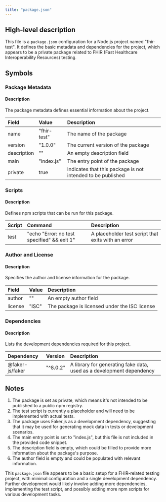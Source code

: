 ```yaml
---
title: "package.json"
---
```


## High-level description
This file is a `package.json` configuration for a Node.js project named "fhir-test". It defines the basic metadata and dependencies for the project, which appears to be a private package related to FHIR (Fast Healthcare Interoperability Resources) testing.

## Symbols

### Package Metadata
#### Description
The package metadata defines essential information about the project.

| Field | Value | Description |
|:------|:------|:------------|
| name | "fhir-test" | The name of the package |
| version | "1.0.0" | The current version of the package |
| description | "" | An empty description field |
| main | "index.js" | The entry point of the package |
| private | true | Indicates that this package is not intended to be published |

### Scripts
#### Description
Defines npm scripts that can be run for this package.

| Script | Command | Description |
|:-------|:--------|:------------|
| test | "echo \"Error: no test specified\" && exit 1" | A placeholder test script that exits with an error |

### Author and License
#### Description
Specifies the author and license information for the package.

| Field | Value | Description |
|:------|:------|:------------|
| author | "" | An empty author field |
| license | "ISC" | The package is licensed under the ISC license |

### Dependencies
#### Description
Lists the development dependencies required for this project.

| Dependency | Version | Description |
|:-----------|:--------|:------------|
| @faker-js/faker | "^8.0.2" | A library for generating fake data, used as a development dependency |

## Notes
1. The package is set as private, which means it's not intended to be published to a public npm registry.
2. The test script is currently a placeholder and will need to be implemented with actual tests.
3. The package uses Faker.js as a development dependency, suggesting that it may be used for generating mock data in tests or development scenarios.
4. The main entry point is set to "index.js", but this file is not included in the provided code snippet.
5. The description field is empty, which could be filled to provide more information about the package's purpose.
6. The author field is empty and could be populated with relevant information.

This `package.json` file appears to be a basic setup for a FHIR-related testing project, with minimal configuration and a single development dependency. Further development would likely involve adding more dependencies, implementing the test script, and possibly adding more npm scripts for various development tasks.
